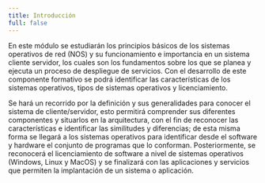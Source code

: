 ```yaml
---
title: Introducción
full: false
---
```


En este módulo se estudiarán los principios básicos de los sistemas operativos de red (NOS) y su funcionamiento e importancia en un sistema cliente servidor, los cuales son los fundamentos sobre los que se planea y ejecuta un proceso de despliegue de servicios. Con el desarrollo de este componente formativo se podrá identificar las características de los sistemas operativos, tipos de sistemas operativos y licenciamiento.

Se hará un recorrido por la definición y sus generalidades para conocer el sistema de cliente/servidor, esto permitirá comprender sus diferentes componentes y situarlos en la arquitectura, con el fin de reconocer las características e identificar las similitudes y diferencias; de esta misma forma se llegará a los sistemas operativos para identificar desde el software y hardware el conjunto de programas que lo conforman. Posteriormente, se reconocerá el licenciamiento de software a nivel de sistemas operativos (Windows, Linux y MacOS) y se finalizará con las aplicaciones y servicios que permiten la implantación de un sistema o aplicación.